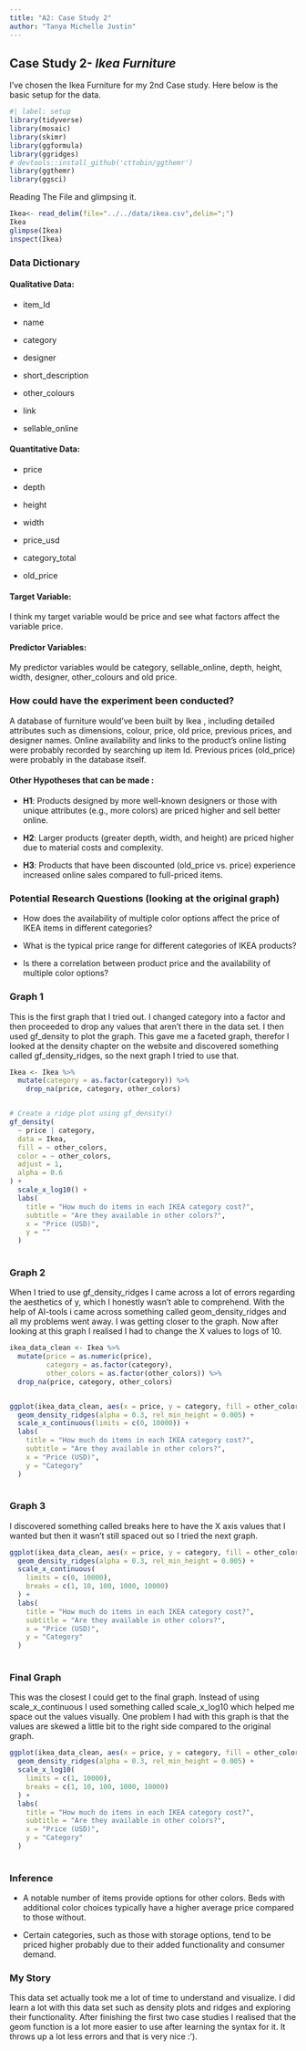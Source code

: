 ```yaml
---
title: "A2: Case Study 2"
author: "Tanya Michelle Justin"
---
```


## Case Study 2- *Ikea Furniture*

I've chosen the Ikea Furniture for my 2nd Case study. Here below is the basic setup for the data.

```r
#| label: setup
library(tidyverse)
library(mosaic)
library(skimr)
library(ggformula)
library(ggridges)
# devtools::install_github('cttobin/ggthemr')
library(ggthemr)
library(ggsci)
```

Reading The File and glimpsing it.

```r
Ikea<- read_delim(file="../../data/ikea.csv",delim=";")
Ikea
glimpse(Ikea)
inspect(Ikea)
```

### Data Dictionary

#### Qualitative Data:

-   item_Id

-   name

-   category

-   designer

-   short_description

-   other_colours

-   link

-   sellable_online

#### Quantitative Data:

-   price

-   depth

-   height

-   width

-   price_usd

-   category_total

-   old_price

#### Target Variable:

I think my target variable would be price and see what factors affect the variable price.

#### Predictor Variables:

My predictor variables would be category, sellable_online, depth, height, width, designer, other_colours and old price.

### How could have the experiment been conducted?

A database of furniture would've been built by Ikea , including detailed attributes such as dimensions, colour, price, old price, previous prices, and designer names. Online availability and links to the product's online listing were probably recorded by searching up item Id. Previous prices (old_price) were probably in the database itself.

#### **Other Hypotheses that can be made** :

-   **H1**: Products designed by more well-known designers or those with unique attributes (e.g., more colors) are priced higher and sell better online.

-   **H2**: Larger products (greater depth, width, and height) are priced higher due to material costs and complexity.

-   **H3**: Products that have been discounted (old_price vs. price) experience increased online sales compared to full-priced items.

### **Potential Research Questions (looking at the original graph)**

-   How does the availability of multiple color options affect the price of IKEA items in different categories?

-   What is the typical price range for different categories of IKEA products?

-   Is there a correlation between product price and the availability of multiple color options?

### Graph 1

This is the first graph that I tried out. I changed category into a factor and then proceeded to drop any values that aren't there in the data set. I then used gf_density to plot the graph. This gave me a faceted graph, therefor I looked at the density chapter on the website and discovered something called gf_density_ridges, so the next graph I tried to use that.

```r

Ikea <- Ikea %>%
  mutate(category = as.factor(category)) %>% 
    drop_na(price, category, other_colors)


# Create a ridge plot using gf_density()
gf_density(
  ~ price | category, 
  data = Ikea, 
  fill = ~ other_colors,
  color = ~ other_colors,
  adjust = 1, 
  alpha = 0.6 
) +
  scale_x_log10() +  
  labs(
    title = "How much do items in each IKEA category cost?",
    subtitle = "Are they available in other colors?",
    x = "Price (USD)",
    y = ""
  ) 
  

```

### Graph 2

When I tried to use gf_density_ridges I came across a lot of errors regarding the aesthetics of y, which I honestly wasn't able to comprehend. With the help of AI-tools i came across something called geom_density_ridges and all my problems went away. I was getting closer to the graph. Now after looking at this graph I realised I had to change the X values to logs of 10.

```r


ikea_data_clean <- Ikea %>%
  mutate(price = as.numeric(price), 
         category = as.factor(category),
         other_colors = as.factor(other_colors)) %>%  
  drop_na(price, category, other_colors)


ggplot(ikea_data_clean, aes(x = price, y = category, fill = other_colors)) +
  geom_density_ridges(alpha = 0.3, rel_min_height = 0.005) +
  scale_x_continuous(limits = c(0, 10000)) +  
  labs(
    title = "How much do items in each IKEA category cost?",
    subtitle = "Are they available in other colors?",
    x = "Price (USD)",
    y = "Category"
  ) 
  
```

### Graph 3

I discovered something called breaks here to have the X axis values that I wanted but then it wasn't still spaced out so I tried the next graph.

```r




ggplot(ikea_data_clean, aes(x = price, y = category, fill = other_colors)) +
  geom_density_ridges(alpha = 0.3, rel_min_height = 0.005) +
  scale_x_continuous(
    limits = c(0, 10000),          
    breaks = c(1, 10, 100, 1000, 10000)  
  ) +
  labs(
    title = "How much do items in each IKEA category cost?",
    subtitle = "Are they available in other colors?",
    x = "Price (USD)",
    y = "Category"
  ) 
 
```

### Final Graph

This was the closest I could get to the final graph. Instead of using scale_x_continuous I used something called scale_x_log10 which helped me space out the values visually. One problem I had with this graph is that the values are skewed a little bit to the right side compared to the original graph.

```r



ggplot(ikea_data_clean, aes(x = price, y = category, fill = other_colors)) +
  geom_density_ridges(alpha = 0.3, rel_min_height = 0.005) +
  scale_x_log10(  
    limits = c(1, 10000), 
    breaks = c(1, 10, 100, 1000, 10000)  
  ) +
  labs(
    title = "How much do items in each IKEA category cost?",
    subtitle = "Are they available in other colors?",
    x = "Price (USD)",
    y = "Category"
  ) 
  
```

### Inference

-   A notable number of items provide options for other colors. Beds with additional color choices typically have a higher average price compared to those without.

-   Certain categories, such as those with storage options, tend to be priced higher probably due to their added functionality and consumer demand.

### My Story

This data set actually took me a lot of time to understand and visualize. I did learn a lot with this data set such as density plots and ridges and exploring their functionality. After finishing the first two case studies I realised that the geom function is a lot more easier to use after learning the syntax for it. It throws up a lot less errors and that is very nice :').

